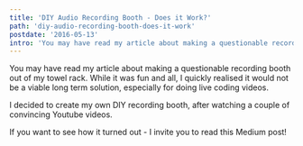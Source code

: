 ```yaml
---
title: 'DIY Audio Recording Booth - Does it Work?'
path: 'diy-audio-recording-booth-does-it-work'
postdate: '2016-05-13'
intro: 'You may have read my article about making a questionable recording booth out of my towel rack. While it was fun and all, I quickly realised it would not be a viable long term solution, especially for doing live coding videos.'
---
```


You may have read my article about making a questionable recording booth out of my towel rack. While it was fun and all, I quickly realised it would not be a viable long term solution, especially for doing live coding videos.

I decided to create my own DIY recording booth, after watching a couple of convincing Youtube videos.

If you want to see how it turned out - I invite you to read this Medium post!
